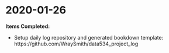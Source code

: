 # 2020-01-26 {#jan26}

**Items Completed:**

- Setup daily log repository and generated bookdown template: https://github.com/WraySmith/data534_project_log
